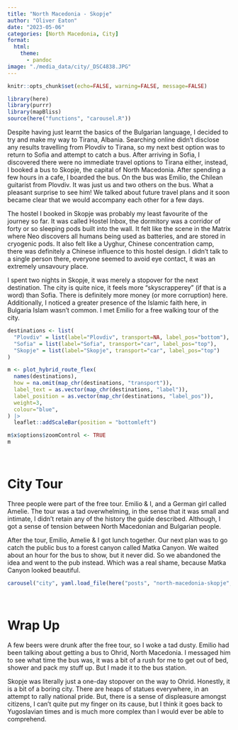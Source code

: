 ```yaml
---
title: "North Macedonia - Skopje"
author: "Oliver Eaton"
date: "2023-05-06"
categories: [North Macedonia, City]
format: 
  html:
    theme: 
      - pandoc
image: "./media_data/city/_DSC4838.JPG"
---
```


```r
knitr::opts_chunk$set(echo=FALSE, warning=FALSE, message=FALSE)
```

```r
library(here)
library(purrr)
library(mapBliss)
source(here("functions", "carousel.R"))
```

Despite having just learnt the basics of the Bulgarian language, I decided to try and make my way to Tirana, Albania. Searching online didn't disclose any results travelling from Plovdiv to Tirana, so my next best option was to return to Sofia and attempt to catch a bus. After arriving in Sofia, I discovered there were no immediate travel options to Tirana either, instead, I booked a bus to Skopje, the capital of North Macedonia. After spending a few hours in a cafe, I boarded the bus. On the bus was Emilio, the Chilean guitarist from Plovdiv. It was just us and two others on the bus. What a pleasant surprise to see him! We talked about future travel plans and it soon became clear that we would accompany each other for a few days.

The hostel I booked in Skopje was probably my least favourite of the journey so far. It was called Hostel Inbox, the dormitory was a corridor of forty or so sleeping pods built into the wall. It felt like the scene in the Matrix where Neo discovers all humans being used as batteries, and are stored in cryogenic pods. It also felt like a Uyghur, Chinese concentration camp, there was definitely a Chinese influence to this hostel design. I didn't talk to a single person there, everyone seemed to avoid eye contact, it was an extremely unsavoury place.

I spent two nights in Skopje, it was merely a stopover for the next destination. The city is quite nice, it feels more "skyscrapperey" (if that is a word) than Sofia. There is definitely more money (or more corruption) here. Additionally, I noticed a greater presence of the Islamic faith here, in Bulgaria Islam wasn't common. I met Emilio for a free walking tour of the city.


```r
destinations <- list(
  "Plovdiv" = list(label="Plovdiv", transport=NA, label_pos="bottom"),
  "Sofia" = list(label="Sofia", transport="car", label_pos="top"),
  "Skopje" = list(label="Skopje", transport="car", label_pos="top")
)

m <- plot_hybrid_route_flex(
  names(destinations),
  how = na.omit(map_chr(destinations, "transport")),
  label_text = as.vector(map_chr(destinations, "label")),
  label_position = as.vector(map_chr(destinations, "label_pos")),
  weight=3,
  colour="blue",
) |>
  leaflet::addScaleBar(position = "bottomleft")

m$x$options$zoomControl <- TRUE
m
```

<br>

# City Tour

Three people were part of the free tour. Emilio & I, and a German girl called Amelie. The tour was a tad overwhelming, in the sense that it was small and intimate, I didn't retain any of the history the guide described. Although, I got a sense of tension between North Macedonian and Bulgarian people.

After the tour, Emilio, Amelie & I got lunch together. Our next plan was to go catch the public bus to a forest canyon called Matka Canyon. We waited about an hour for the bus to show, but it never did. So we abandoned the idea and went to the pub instead. Which was a real shame, because Matka Canyon looked beautiful.


```r
carousel("city", yaml.load_file(here("posts", "north-macedonia-skopje", "media_data", "city", "city.yml")))
```

<br>

# Wrap Up

A few beers were drunk after the free tour, so I woke a tad dusty. Emilio had been talking about getting a bus to Ohrid, North Macedonia. I messaged him to see what time the bus was, it was a bit of a rush for me to get out of bed, shower and pack my stuff up. But I made it to the bus station.

Skopje was literally just a one-day stopover on the way to Ohrid. Honestly, it is a bit of a boring city. There are heaps of statues everywhere, in an attempt to rally national pride. But, there is a sense of displeasure amongst citizens, I can't quite put my finger on its cause, but I think it goes back to Yugoslavian times and is much more complex than I would ever be able to comprehend.